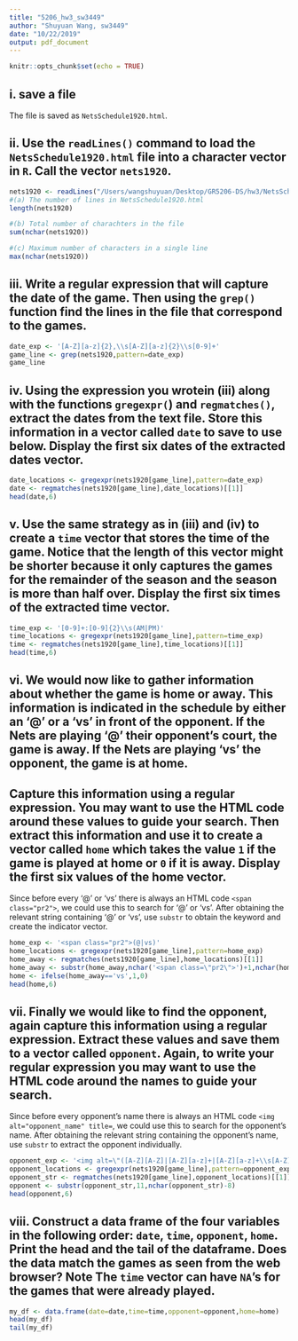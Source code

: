 ```yaml
---
title: "5206_hw3_sw3449"
author: "Shuyuan Wang, sw3449"
date: "10/22/2019"
output: pdf_document
---
```


```r
knitr::opts_chunk$set(echo = TRUE)
```

## i. save a file
The file is saved as `NetsSchedule1920.html`.

## ii. Use the `readLines()` command to load the `NetsSchedule1920.html` file into a character vector in `R`. Call the vector `nets1920`.
```r
nets1920 <- readLines("/Users/wangshuyuan/Desktop/GR5206-DS/hw3/NetsSchedule1920.html")
#(a) The number of lines in NetsSchedule1920.html
length(nets1920)

#(b) Total number of charachters in the file
sum(nchar(nets1920))

#(c) Maximum number of characters in a single line
max(nchar(nets1920))
```

## iii. Write a regular expression that will capture the date of the game. Then using the `grep()` function find the lines in the file that correspond to the games.
```r
date_exp <- '[A-Z][a-z]{2},\\s[A-Z][a-z]{2}\\s[0-9]+'
game_line <- grep(nets1920,pattern=date_exp)
game_line
```

## iv. Using the expression you wrotein (iii) along with the functions `gregexpr(`) and `regmatches()`, extract the dates from the text file. Store this information in a vector called `date` to save to use below. Display the first six dates of the extracted dates vector.
```r
date_locations <- gregexpr(nets1920[game_line],pattern=date_exp)
date <- regmatches(nets1920[game_line],date_locations)[[1]]
head(date,6)
```

## v. Use the same strategy as in (iii) and (iv) to create a `time` vector that stores the time of the game. Notice that the length of this vector might be shorter because it only captures the games for the remainder of the season and the season is more than half over. Display the first six times of the extracted time vector.
```r
time_exp <- '[0-9]+:[0-9]{2}\\s(AM|PM)'
time_locations <- gregexpr(nets1920[game_line],pattern=time_exp)
time <- regmatches(nets1920[game_line],time_locations)[[1]]
head(time,6)
```

## vi. We would now like to gather information about whether the game is home or away. This information is indicated in the schedule by either an ‘@’ or a ‘vs’ in front of the opponent. If the Nets are playing ‘@’ their opponent’s court, the game is away. If the Nets are playing ‘vs’ the opponent, the game is at home. 
## Capture this information using a regular expression. You may want to use the HTML code around these values to guide your search. Then extract this information and use it to create a vector called `home` which takes the value `1` if the game is played at home or `0` if it is away. Display the first six values of the home vector.

Since before every '@' or 'vs' there is always an HTML code `<span class="pr2">`, we could use this to search for '@' or 'vs'. After obtaining the relevant string containing '@' or 'vs', use `substr` to obtain the keyword and create the indicator vector.
```r
home_exp <- '<span class="pr2">(@|vs)'
home_locations <- gregexpr(nets1920[game_line],pattern=home_exp)
home_away <- regmatches(nets1920[game_line],home_locations)[[1]]
home_away <- substr(home_away,nchar('<span class=\"pr2\">')+1,nchar(home_away))
home <- ifelse(home_away=='vs',1,0)
head(home,6)
```

## vii. Finally we would like to find the opponent, again capture this information using a regular expression. Extract these values and save them to a vector called `opponent`. Again, to write your regular expression you may want to use the HTML code around the names to guide your search.

Since before every opponent's name there is always an HTML code `<img alt="opponent_name" title=`, we could use this to search for the opponent's name. After obtaining the relevant string containing the opponent's name, use `substr` to extract the opponent individually. 
```r
opponent_exp <- '<img alt=\"([A-Z][A-Z]|[A-Z][a-z]+|[A-Z][a-z]+\\s[A-Z][a-z]+)\" title='
opponent_locations <- gregexpr(nets1920[game_line],pattern=opponent_exp)
opponent_str <- regmatches(nets1920[game_line],opponent_locations)[[1]]
opponent <- substr(opponent_str,11,nchar(opponent_str)-8)
head(opponent,6)
```

## viii. Construct a data frame of the four variables in the following order: `date`, `time`, `opponent`, `home`. Print the head and the tail of the dataframe. Does the data match the games as seen from the web browser? Note The `time` vector can have `NA`’s for the games that were already played.

```r
my_df <- data.frame(date=date,time=time,opponent=opponent,home=home)
head(my_df)
tail(my_df)
```

